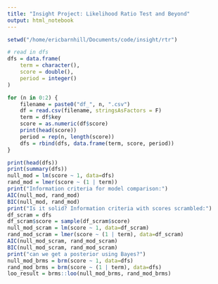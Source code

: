 ```yaml
---
title: "Insight Project: Likelihood Ratio Test and Beyond"
output: html_notebook
---
```

```r
setwd("/home/ericbarnhill/Documents/code/insight/rtr")

# read in dfs
dfs = data.frame(
    term = character(),
    score = double(),
    period = integer()
)

for (n in 0:2) {
    filename = paste0("df_", n, ".csv")
    df = read.csv(filename, stringsAsFactors = F)
    term = df$key
    score = as.numeric(df$score)
    print(head(score))
    period = rep(n, length(score))
    dfs = rbind(dfs, data.frame(term, score, period))
}

print(head(dfs))
print(summary(dfs))
null_mod = lm(score ~ 1, data=dfs)
rand_mod = lmer(score ~ (1 | term))
print("Information criteria for model comparison:")
AIC(null_mod, rand_mod)
BIC(null_mod, rand_mod)
print("Is it solid? Information criteria with scores scrambled:")
df_scram = dfs
df_scram$score = sample(df_scram$score)
null_mod_scram = lm(score ~ 1, data=df_scram)
rand_mod_scram = lmer(score ~ (1 | term), data=df_scram)
AIC(null_mod_scram, rand_mod_scram)
BIC(null_mod_scram, rand_mod_scram)
print("can we get a posterior using Bayes?")
null_mod_brms = brm(score ~ 1, data=dfs)
rand_mod_brms = brm(score ~ (1 | term), data=dfs)
loo_result = brms::loo(null_mod_brms, rand_mod_brms)
```

